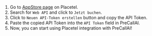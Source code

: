 
1. Go to [AppStore page](https://web.placetel.de/integrations) on Placetel.
2. Search for `Web API` and click to `Jetzt buchen`.
3. Click to `Neuen API-Token erstellen` button and copy the API Token.
4. Paste the copied API Token into the `API Token` field in PreCallAI.
5. Now, you can start using Placetel integration with PreCallAI!
